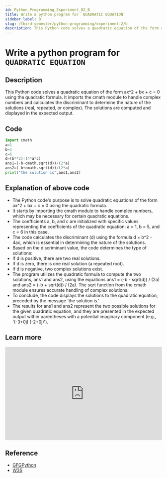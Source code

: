 ```yaml
---
id: Python_Programming_Experiment_02_B
title: Write a python program for `QUADRATIC EQUATION`
sidebar_label: B
slug: /third-semester/python-programming/experiment-2/b
description: This Python code solves a quadratic equation of the form ax^2 + bx + c = 0 using the quadratic formula. It imports the cmath module to handle complex numbers and calculates the discriminant to determine the nature of the solutions (real, repeated, or complex). The solutions are computed and displayed in the expected output.
---
```


# Write a python program for `QUADRATIC EQUATION`

## Description

This Python code solves a quadratic equation of the form ax^2 + bx + c = 0 using the quadratic formula. It imports the cmath module to handle complex numbers and calculates the discriminant to determine the nature of the solutions (real, repeated, or complex). The solutions are computed and displayed in the expected output.

## Code

```python title="program2b.py"
import cmath
a=1
b=5
c=6
d=(b**2)-(4*a*c)
ans1=(-b-cmath.sqrt(d))/(2*a)
ans2=(-b+cmath.sqrt(d))/(2*a)
print("the solution is",ans1,ans2)
```

## Explanation of above code
- The Python code's purpose is to solve quadratic equations of the form ax^2 + bx + c = 0 using the quadratic formula.
- It starts by importing the cmath module to handle complex numbers, which may be necessary for certain quadratic equations.
- The coefficients a, b, and c are initialized with specific values representing the coefficients of the quadratic equation: a = 1, b = 5, and c = 6 in this case.
- The code calculates the discriminant (d) using the formula d = b^2 - 4ac, which is essential in determining the nature of the solutions.
- Based on the discriminant value, the code determines the type of solutions:
- If d is positive, there are two real solutions.
- If d is zero, there is one real solution (a repeated root).
- If d is negative, two complex solutions exist.
- The program utilizes the quadratic formula to compute the two solutions, ans1 and ans2, using the equations ans1 = (-b - sqrt(d)) / (2a) and ans2 = (-b + sqrt(d)) / (2a). The sqrt function from the cmath module ensures accurate handling of complex solutions.
- To conclude, the code displays the solutions to the quadratic equation, preceded by the message 'the solution is.'
- The results for ans1 and ans2 represent the two possible solutions for the given quadratic equation, and they are presented in the expected output within parentheses with a potential imaginary component (e.g., '(-3+0j) (-2+0j)').

## Learn more

<iframe width="100%" height="300px" src="https://www.youtube.com/embed/aX-PRr1KOZc" title="Python Math Module Functions - Examples (sqrt, ceil, floor, pow, fabs, sin, cos, cos, tan, log)" frameborder="0" allow="accelerometer; autoplay; clipboard-write; encrypted-media; gyroscope; picture-in-picture; web-share" allowfullscreen></iframe>

## Reference

- [GFGPython](https://docs.python.org/3/library/cmath.html)
- [W3S](https://www.w3schools.com/python/module_cmath.asp)
